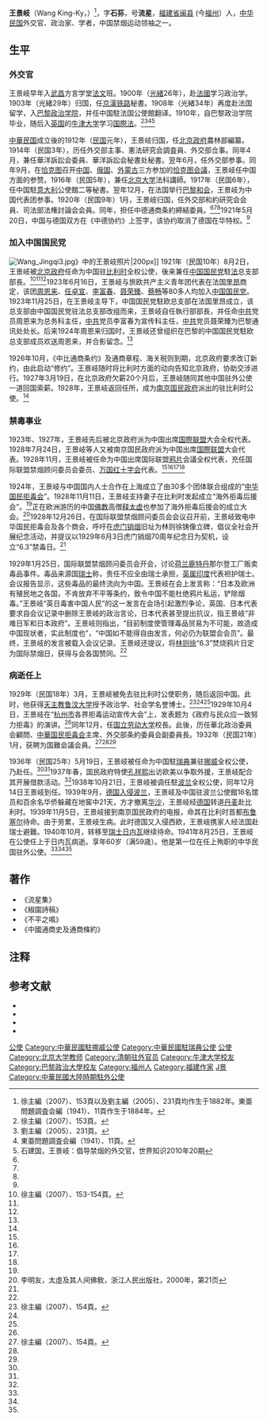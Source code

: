 {{Infobox_Person
|name = 王景岐
|image= Wang Jingqi2.jpg
|image size = 200px
|birth_date= 1892年11月3日
|birth_place= {{QING}}[[福建省|福建省]][[福州府|福州府]][[闽县|闽县]]
|death_date= 1941年8月25日
|death_place= {{CHE}}[[日內瓦|日內瓦]]
|education=中国[[武昌|武昌]]方言学堂法文班<br>[[法國|法國]][[巴黎政治学院|巴黎政治学院]][[政治學|政治學]][[學士|學士]]<br>[[英國|英國]][[牛津大學|牛津大學]]学习
}}

'''王景岐'''（Wang King-Ky，{{bd|1882年|3月13日|1941年|8月25日|catIdx=Wang王}}）<ref>徐主編（2007）、153頁以及劉主編（2005）、231頁均作生于1882年。東亜問題調査会編（1941）、11頁作生于1884年。</ref>，字'''石荪'''，号'''流星'''，[[福建省|福建省]][[闽县|闽县]] (今[[福州|福州]]）人，[[中华民国|中华民国]]外交官、政治家、学者，中国禁烟运动领袖之一。

==生平==
=== 外交官 ===
王景岐早年入[[武昌区|武昌]]方言学堂[[法文|法文]]班。1900年（[[光緒|光緒]]26年），赴[[法國|法國]]学习政治学。1903年（光緒29年）归国，任[[京漢铁路|京漢铁路]]秘書。1908年（光緒34年）再度赴法国留学，入[[巴黎政治学院|巴黎政治学院]]，并任中国駐法国公使館翻译。1910年，自巴黎政治学院毕业，随后入[[英国|英国]]的[[牛津大学|牛津大学]]学习[[国際法|国際法]]。<ref name=Xu1>徐主編（2007）、153頁。</ref><ref name=Liu>劉主編（2005）、231頁。</ref><ref name=Toa>東亜問題調査会編（1941）、11頁。</ref><ref name=shi>石建国，王景岐：倡导禁烟的外交官，世界知识2010年20期</ref>

[[中華民国|中華民国]]成立後的1912年（[[民国紀元|民国]]元年），王景岐归国，任[[北洋政府|北京政府]]農林部編纂。1914年（民国3年），历任外交部主事、憲法研究会調査員、外交部佥事。同年4月，兼任華洋訴訟会委員、華洋訴訟会秘書处秘書。翌年6月，任外交部参事。同年9月，在[[恰克图|恰克图]]召开[[中国|中国]]、[[俄国|俄国]]、[[外蒙古|外蒙古]]三方参加的[[恰克图条约|恰克图会議]]，王景岐任中国方面的参赞。1916年（民国5年），兼任[[北京大学|北京大学]]法科講師。1917年（民国6年），任中国駐[[意大利|意大利]]公使館二等秘書。翌年12月，在法国举行[[巴黎和会|巴黎和会]]，王景岐为中国代表团参事。1920年（民国9年）1月，王景岐归国，任外交部和約研究会会員、司法部法権討論会会員。同年，担任中德通商条約締結委員。<ref name=Xu1/><ref name=Liu/><ref name=Toa/>1921年5月20日，中国与德国双方在《中德协约》上签字，该协约取消了德国在华特权。<ref name=shi/>

=== 加入中国国民党 ===
[[File:Wang_Jingqi3.jpg|thumb]]》中的王景岐照片|200px]]
1921年（民国10年）8月2日，王景岐被[[北洋政府|北京政府]]任命为中国驻[[比利时|比利时]]全权公使，後来兼任[[中国国民党|中国国民党]]駐[[法国|法]]总支部部長。<ref name="#1">徐主編（2007）、153-154頁。</ref><ref name=Toa/><ref name=Liu/>1923年6月16日，王景岐与旅欧共产主义青年团代表在法国[[里昂|里昂]]商定，该团[[周恩来|周恩来]]、[[任卓宣|任卓宣]]、[[李富春|李富春]]、[[聂荣臻|聂荣臻]]、[[蔡畅|蔡畅]]等80多人均加入[[中国国民党|中国国民党]]。1923年11月25日，在王景岐主导下，中国国民党駐欧总支部在法国里昂成立，该总支部由中国国民党驻法总支部改组而来，王景岐自任執行部部長，并任命[[中共|中共]]党员周恩来为总务科主任，[[中共|中共]]党员李富春为宣传科主任，[[中共|中共]]党员聂荣臻为巴黎通讯处处长。后来1924年周恩来归国时，王景岐还曾组织在巴黎的中国国民党駐欧总支部成员欢送周恩来，并合影留念。<ref name=shi/>

1926年10月，《中比通商条约》及通商章程、海关税则到期，北京政府要求改订新约，由此启动“修约”。王景岐随时将比利时方面的动向告知北京政府，协助交涉进行。1927年3月19日，在北京政府欠薪20个月后，王景岐随同其他中国驻外公使一道回国索薪。1928年，王景岐返回任所，成为[[南京国民政府|南京国民政府]]派出的驻比利时公使。<ref name=shi/>

=== 禁毒事业 ===
1923年、1927年，王景岐先后被北京政府派为中国出席[[国際联盟|国際联盟]]大会全权代表。1928年7月24日，王景岐等人又被南京国民政府派为中国出席[[国際联盟|国際联盟]]大会代表。1928年11月，王景岐被任命为中国出席国际联盟[[鸦片|鸦片]]会議全权代表，充任国际联盟禁烟顾问委员会委员、[[国际红十字会|万国红十字会]]代表。<ref name="#1"/><ref name=Toa/><ref name=Liu/><ref name=shi/>

1924年，王景岐与中国国内人士合作在上海成立了由30多个团体联合组成的“[[中华国民拒毒会|中华国民拒毒会]]”。1928年11月11日，王景岐支持妻子在比利时发起成立“海外拒毒后援会”。<ref name=shi/>正在欧洲游历的中国[[佛教|佛教]]高僧[[释太虚|释太虚]]也参加了海外拒毒后援会的成立大会。<ref>李明友，太虛及其人间佛敎，浙江人民出版社，2000年，第21页</ref>1928年12月26日，在国际联盟禁烟顾问委员会会议召开前，王景岐致电中华国民拒毒会及各个商会，呼吁在[[虎门销烟|虎门销烟]]旧址为林则徐铸像立碑，倡议全社会开展纪念活动，并提议以1929年6月3日虎门销烟70周年纪念日为契机，设立“6.3”禁毒日。<ref name=shi/>

1929年1月25日，国际联盟禁烟顾问委员会开会，讨论[[荷兰|荷兰]][[鹿特丹|鹿特丹]]那尔登工厂贩卖毒品事件。毒品来源国[[瑞士|瑞士]]称，责任不应全由瑞士承担，[[英属印度|英属印度]]代表袒护瑞士。会议报告显示，这些毒品的最终流向为中国。王景岐在会上发言称：“日本及欧洲有殖民地之各国，不肯放弃不平等条约，致令中国不能杜绝鸦片私运，铲除烟毒。”王景岐“英日毒害中国人民”的这一发言在会场引起激烈争论，英国、日本代表要求自会议记录中删除王景岐的政治言论，日本代表甚至提出抗议，指王景岐“非难日军和日本政府”。王景岐则指出，“目前制度使管理毒品贸易为不可能，故造成中国现状者，实此制度也”，“中国如不能得自由发言，何必仍为联盟会会员”。最终，王景岐的发言被载入会议记录。王景岐还提议，将[[林则徐|林则徐]]“6.3”焚烧鸦片日定为国际禁烟日，获得与会各国赞同。<ref name=shi/>

===病逝任上===
1929年（民国18年）3月，王景岐被免去驻比利时公使职务，随后返回中国。此时，他获得[[天主教鲁汶大学|天主教鲁汶大学]]授予政治学、社会学名誉博士。<ref name=Xu2>徐主編（2007）、154頁。</ref><ref name=Toa/><ref name=Liu/>1929年10月4日，王景岐在“[[杭州市|杭州市]]各界拒毒运动宣传大会”上，发表题为《政府与民众应一致努力拒毒》的演讲。<ref name=shi/>同年12月，任[[国立劳动大学|国立劳动大学]]校長。此後，历任華北政治委員会顧問、[[中華国民拒毒会|中華国民拒毒会]]主席、外交部条約委員会副委員長。1932年（民国21年）1月，获聘为国難会議会員。<ref name=Xu2>徐主編（2007）、154頁。</ref><ref name=Toa/><ref name=Liu/>

1936年（民国25年）5月19日，王景岐被任命为中国駐[[瑞典|瑞典]]兼驻[[挪威|挪威]]全权公使，乃赴任。<ref name=Xu2/><ref name=Liu/>1937年春，国民政府特使[[孔祥熙|孔祥熙]]出访欧美以争取外援，王景岐配合其开展借款活动。<ref name=shi/>1938年10月21日，王景岐被调任駐[[波兰|波兰]]全权公使，同年12月14日王景岐到任。1939年9月，[[德国|德国]][[入侵波兰|入侵波兰]]，王景岐及中国驻波兰公使館16名馆员和百余名华侨躲藏在地窖中21天，方才撤离[[华沙|华沙]]，王景岐经[[德国|德国]]转道[[丹麦|丹麦]]赴比利时。1939年11月5日，王景岐接到南京国民政府的电报，命其在比利时首都[[布鲁塞尔|布鲁塞尔]]待命。由于劳累，王景岐生病。此时德国又入侵西欧，王景岐携家人经法国赴瑞士避難。1940年10月，转移至[[瑞士|瑞士]][[日内瓦|日内瓦]]继续待命。1941年8月25日，王景岐在公使任上于日内瓦病逝。享年60岁（满59歳）。他是第一位在任上殉职的中华民国驻外公使。<ref name=Xu2/><ref name=Liu/><ref name=shi/>

==著作==
*《流星集》
*《椒園詩稿》
*《不平之鳴》
*《中國通商史及通商條約》

== 注释 ==
{{commonscat|Wang Jingqi}}
{{reflist}}

== 参考文献 ==
{{commonscat|Wang Jingqi}}
* <span style="font-size:90%;">{{Cite book|author = 徐友春主編|title = 民国人物大辞典 増訂版|year = 2007|publisher = 河北人民出版社|isbn = 978-7-202-03014-1}}</span>
* <span style="font-size:90%;">{{Cite book|author = 劉国銘主編|title = 中国国民党百年人物全書|year = 2005|publisher = 团結出版社|isbn = 7-80214-039-0}}</span>
* <span style="font-size:90%;">{{Cite book|author = 郭卿友主編|title = 中華民国時期軍政職官志 上|year = 1990|publisher = 甘肃人民出版社|isbn = 7-226-00582-4}}</span>
* <span style="font-size:90%;">{{Cite book|author = 東亜問題調査会編|title = 最新支那要人伝|year = 1941|publisher = [[朝日新聞社|朝日新聞社]]|isbn = }}</span>

{{start box}}
{{s-dip}}
{{s-before|[[魏宸组|魏宸组]]}}
{{s-title|[[中国驻比利时大使列表|中华民国驻比利时公使]]|1921年8月2日—1929年3月29日}}
{{s-after|[[傅秉常|傅秉常]]|（未到任）}}
{{s-before|[[诸昌年|诸昌年]]}}
{{s-title|[[中国驻瑞典大使列表|中华民国驻瑞典公使]]|1936年5月19日—1938年10月21日}}
{{s-after|[[谢维麟|谢维麟]]}}
{{s-before|[[诸昌年|诸昌年]]}}
{{s-title|[[中国驻挪威大使列表|中华民国驻挪威公使]]|1936年5月19日—1938年10月21日}}
{{s-after|[[谢维麟|谢维麟]]}}
{{s-before|[[魏宸组|魏宸组]]}}
{{s-title|[[中国驻波兰大使列表|中华民国驻波兰公使]]|1938年10月21日—1940年8月18日<br><small>（1940年8月18日为驻波兰公使馆闭馆日）</small>}}
{{s-after|[[金问泗|金问泗]]}}
{{s-npo}}
{{s-before|[[羅運炎|羅運炎]]？}}
{{s-title|[[中华国民拒毒会|中华国民拒毒会]]会长|？—？}}
{{s-after|？}}
{{end box}}

{{DEFAULTSORT:Wang王}}
[[Category:中華民國駐波蘭公使|公使]]
[[Category:中華民國駐挪威公使|Category:中華民國駐挪威公使]]
[[Category:中華民國駐瑞典公使|Category:中華民國駐瑞典公使]]
[[Category:中華民國駐比利時公使|公使]]
[[Category:北京大学教师|Category:北京大学教师]]
[[Category:清朝驻外官员|Category:清朝驻外官员]]
[[Category:牛津大学校友|Category:牛津大学校友]]
[[Category:巴黎政治大學校友|Category:巴黎政治大學校友]]
[[Category:福州人|Category:福州人]]
[[Category:福建作家|Category:福建作家]]
[[Category:王姓|J景]]
[[Category:中華民國大陸時期駐外公使|Category:中華民國大陸時期駐外公使]]